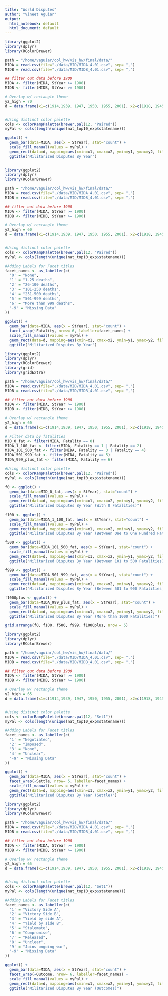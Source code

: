 ```yaml
---
title: "World Disputes"
author: "Vineet Aguiar"
output:
  html_notebook: default
  html_document: default
---
```


```r
library(ggplot2)
library(dplyr)
library(RColorBrewer)

path = "/home/vaguiar/col_hw/vis_hw/final/data/"
MIDA = read.csv(file="./data/MID/MIDA_4.01.csv", sep= ",")
MIDB = read.csv(file="./data/MID/MIDB_4.01.csv", sep= ",")

## filter out data before 1900
MIDA <- filter(MIDA, StYear >= 1900)
MIDB <- filter(MIDB, StYear >= 1900)

# Overlay w/ rectangle theme
y2_high = 70
d = data.frame(x1=c(1914,1939, 1947, 1950, 1955, 2001), x2=c(1918, 1945, 1991, 1953, 1975, 2010), y1=c(0,0,0,0,0,0), y2=c(y2_high,y2_high,y2_high,y2_high,y2_high,y2_high), Conflict=c("WWI", "WWII", "Cold War", "Korean War", "Vietnam War", "Afghanistan War"), r=c(1,2,3,4,5,6))


#Using distinct color palette
cols <- colorRampPalette(brewer.pal(12, "Paired"))
myPal <- cols(length(unique(nat_top10_exp$statename)))

ggplot() + 
  geom_bar(data=MIDA, aes(x = StYear), stat="count") +
  scale_fill_manual(values = myPal) +
  geom_rect(data=d, mapping=aes(xmin=x1, xmax=x2, ymin=y1, ymax=y2, fill=Conflict), alpha=0.15) +
  ggtitle("Militarized Disputes By Year") 
  

```

```r
library(ggplot2)
library(dplyr)
library(RColorBrewer)

path = "/home/vaguiar/col_hw/vis_hw/final/data/"
MIDA = read.csv(file="./data/MID/MIDA_4.01.csv", sep= ",")
MIDB = read.csv(file="./data/MID/MIDB_4.01.csv", sep= ",")

## filter out data before 1900
MIDA <- filter(MIDA, StYear >= 1900)
MIDB <- filter(MIDB, StYear >= 1900)

# Overlay w/ rectangle theme
y2_high = 60
d = data.frame(x1=c(1914,1939, 1947, 1950, 1955, 2001), x2=c(1918, 1945, 1991, 1953, 1975, 2010), y1=c(0,0,0,0,0,0), y2=c(y2_high,y2_high,y2_high,y2_high,y2_high,y2_high), Conflict=c("WWI", "WWII", "Cold War", "Korean War", "Vietnam War", "Afghanistan War"), r=c(1,2,3,4,5,6))


#Using distinct color palette
cols <- colorRampPalette(brewer.pal(12, "Paired"))
myPal <- cols(length(unique(nat_top10_exp$statename)))

#Adding Labels for Facet titles
facet_names <- as_labeller(c(
  '0' = "None",
  '1' = "1-25 deaths",
  '2' = "26-100 deaths",
  '3' = "101-250 deaths",
  '4' = "251-500 deaths",
  '5' = "501-999 deaths",
  '6' = "More than 999 deaths",
  '-9' = "Missing Data"
))

ggplot() + 
  geom_bar(data=MIDA, aes(x = StYear), stat="count") +
  facet_wrap(~Fatality, nrow= 6, labeller=facet_names) +
  scale_fill_manual(values = myPal) +
  geom_rect(data=d, mapping=aes(xmin=x1, xmax=x2, ymin=y1, ymax=y2, fill=Conflict), alpha=0.15) +
  ggtitle("Militarized Disputes By Year") 

```



```r
library(ggplot2)
library(dplyr)
library(RColorBrewer)
library(grid)
library(gridExtra)

path = "/home/vaguiar/col_hw/vis_hw/final/data/"
MIDA = read.csv(file="./data/MID/MIDA_4.01.csv", sep= ",")
MIDB = read.csv(file="./data/MID/MIDB_4.01.csv", sep= ",")

## filter out data before 1900
MIDA <- filter(MIDA, StYear >= 1900)
MIDB <- filter(MIDB, StYear >= 1900)

# Overlay w/ rectangle theme
y2_high = 60
d = data.frame(x1=c(1914,1939, 1947, 1950, 1955, 2001), x2=c(1918, 1945, 1991, 1953, 1975, 2010), y1=c(0,0,0,0,0,0), y2=c(y2_high,y2_high,y2_high,y2_high,y2_high,y2_high), Conflict=c("WWI", "WWII", "Cold War", "Korean War", "Vietnam War", "Afghanistan War"), r=c(1,2,3,4,5,6))

# Filter data by fatalities
MID_0_fat <- filter(MIDA, Fatality == 0)
MIDA_1_100_fat <- filter(MIDA, Fatality == 1 | Fatality == 2)
MIDA_101_500_fat <- filter(MIDA, Fatality == 3 | Fatality == 4)
MIDA_501_999_fat <- filter(MIDA, Fatality == 5)
MIDA_999_plus_fat <- filter(MIDA, Fatality == 6)

#Using distinct color palette
cols <- colorRampPalette(brewer.pal(12, "Paired"))
myPal <- cols(length(unique(nat_top10_exp$statename)))

f0 <- ggplot() + 
  geom_bar(data=MID_0_fat, aes(x = StYear), stat="count") +
  scale_fill_manual(values = myPal) +
  geom_rect(data=d, mapping=aes(xmin=x1, xmax=x2, ymin=y1, ymax=y2, fill=Conflict), alpha=0.15) +
  ggtitle("Militarized Disputes By Year (With 0 Fatalities)") 
  
f100 <- ggplot() + 
  geom_bar(data=MIDA_1_100_fat, aes(x = StYear), stat="count") +
  scale_fill_manual(values = myPal) +
  geom_rect(data=d, mapping=aes(xmin=x1, xmax=x2, ymin=y1, ymax=y2, fill=Conflict), alpha=0.15) +
  ggtitle("Militarized Disputes By Year (Between One to One Hundred Fatalities)") 

f500 <- ggplot() + 
  geom_bar(data=MIDA_101_500_fat, aes(x = StYear), stat="count") +
  scale_fill_manual(values = myPal) +
  geom_rect(data=d, mapping=aes(xmin=x1, xmax=x2, ymin=y1, ymax=y2, fill=Conflict), alpha=0.15) +
  ggtitle("Militarized Disputes By Year (Between 101 to 500 Fatalities)") 

f999 <- ggplot() + 
  geom_bar(data=MIDA_501_999_fat, aes(x = StYear), stat="count") +
  scale_fill_manual(values = myPal) +
  geom_rect(data=d, mapping=aes(xmin=x1, xmax=x2, ymin=y1, ymax=y2, fill=Conflict), alpha=0.15) +
  ggtitle("Militarized Disputes By Year (Between 501 to 900 Fatalities)") 

f1000plus <- ggplot() + 
  geom_bar(data=MIDA_999_plus_fat, aes(x = StYear), stat="count") +
  scale_fill_manual(values = myPal) +
  geom_rect(data=d, mapping=aes(xmin=x1, xmax=x2, ymin=y1, ymax=y2, fill=Conflict), alpha=0.15) +
  ggtitle("Militarized Disputes By Year (More than 1000 Fatalities)") 

grid.arrange(f0, f100, f500, f999, f1000plus, nrow = 5)

```


```r
library(ggplot2)
library(dplyr)
library(RColorBrewer)

path = "/home/vaguiar/col_hw/vis_hw/final/data/"
MIDA = read.csv(file="./data/MID/MIDA_4.01.csv", sep= ",")
MIDB = read.csv(file="./data/MID/MIDB_4.01.csv", sep= ",")

## filter out data before 1900
MIDA <- filter(MIDA, StYear >= 1900)
MIDB <- filter(MIDB, StYear >= 1900)

# Overlay w/ rectangle theme
y2_high = 65
d = data.frame(x1=c(1914,1939, 1947, 1950, 1955, 2001), x2=c(1918, 1945, 1991, 1953, 1975, 2010), y1=c(0,0,0,0,0,0), y2=c(y2_high,y2_high,y2_high,y2_high,y2_high,y2_high), Conflict=c("WWI", "WWII", "Cold War", "Korean War", "Vietnam War", "Afghanistan War"), r=c(1,2,3,4,5,6))


#Using distinct color palette
cols <- colorRampPalette(brewer.pal(12, "Set1"))
myPal <- cols(length(unique(nat_top10_exp$statename)))

#Adding Labels for Facet titles
facet_names <- as_labeller(c(
  '1' = "Negotiated",
  '2' = "Imposed",
  '3' = "None",
  '4' = "Unclear",
  '-9' = "Missing Data"
))

ggplot() + 
  geom_bar(data=MIDA, aes(x = StYear), stat="count") +
  facet_wrap(~Settle, nrow= 5, labeller=facet_names) +
  scale_fill_manual(values = myPal) +
  geom_rect(data=d, mapping=aes(xmin=x1, xmax=x2, ymin=y1, ymax=y2, fill=Conflict), alpha=0.15) +
  ggtitle("Militarized Disputes By Year (Settle)") 

```


```r
library(ggplot2)
library(dplyr)
library(RColorBrewer)

path = "/home/vaguiar/col_hw/vis_hw/final/data/"
MIDA = read.csv(file="./data/MID/MIDA_4.01.csv", sep= ",")
MIDB = read.csv(file="./data/MID/MIDB_4.01.csv", sep= ",")

## filter out data before 1900
MIDA <- filter(MIDA, StYear >= 1900)
MIDB <- filter(MIDB, StYear >= 1900)

# Overlay w/ rectangle theme
y2_high = 65
d = data.frame(x1=c(1914,1939, 1947, 1950, 1955, 2001), x2=c(1918, 1945, 1991, 1953, 1975, 2010), y1=c(0,0,0,0,0,0), y2=c(y2_high,y2_high,y2_high,y2_high,y2_high,y2_high), Conflict=c("WWI", "WWII", "Cold War", "Korean War", "Vietnam War", "Afghanistan War"), r=c(1,2,3,4,5,6))


#Using distinct color palette
cols <- colorRampPalette(brewer.pal(12, "Set1"))
myPal <- cols(length(unique(nat_top10_exp$statename)))

#Adding Labels for Facet titles
facet_names <- as_labeller(c(
  '1' = "Victory Side A",
  '2' = "Victory Side B",
  '3' = "Yield by side A",
  '4' = "Yield by side B",
  '5' = "Stalemate",
  '6' = "Compromise",
  '7' = "Released",
  '8' = "Unclear",
  '9' = "Joins ongoing war",
  '-9' = "Missing Data"
))

ggplot() + 
  geom_bar(data=MIDA, aes(x = StYear), stat="count") +
  facet_wrap(~Outcome, nrow= 6, labeller=facet_names) +
  scale_fill_manual(values = myPal) +
  geom_rect(data=d, mapping=aes(xmin=x1, xmax=x2, ymin=y1, ymax=y2, fill=Conflict), alpha=0.15) +
  ggtitle("Militarized Disputes By Year (Outcomes)") 

```
